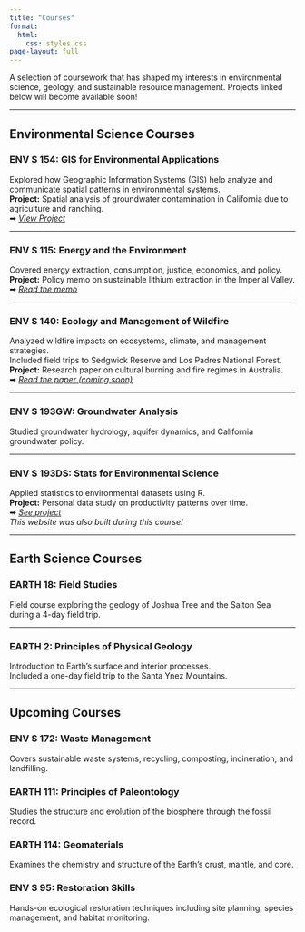 ```yaml
---
title: "Courses"
format: 
  html:
    css: styles.css
page-layout: full
---
```


A selection of coursework that has shaped my interests in environmental science, geology, and sustainable resource management. Projects linked below will become available soon!

------------------------------------------------------------------------

## Environmental Science Courses

### ENV S 154: GIS for Environmental Applications

Explored how Geographic Information Systems (GIS) help analyze and communicate spatial patterns in environmental systems.\
**Project:** Spatial analysis of groundwater contamination in California due to agriculture and ranching.\
➡ [*View Project*](gis_project.qmd)

------------------------------------------------------------------------

### ENV S 115: Energy and the Environment

Covered energy extraction, consumption, justice, economics, and policy.\
**Project:** Policy memo on sustainable lithium extraction in the Imperial Valley.\
➡ [*Read the memo*](energy_project.qmd)

------------------------------------------------------------------------

### ENV S 140: Ecology and Management of Wildfire

Analyzed wildfire impacts on ecosystems, climate, and management strategies.\
Included field trips to Sedgwick Reserve and Los Padres National Forest.\
**Project:** Research paper on cultural burning and fire regimes in Australia.\
➡ [*Read the paper (coming soon)*](wildfire_project.qmd)

------------------------------------------------------------------------

### ENV S 193GW: Groundwater Analysis

Studied groundwater hydrology, aquifer dynamics, and California groundwater policy.

------------------------------------------------------------------------

### ENV S 193DS: Stats for Environmental Science

Applied statistics to environmental datasets using R.\
**Project:** Personal data study on productivity patterns over time.\
➡ [*See project*](stats_project.qmd)\
*This website was also built during this course!*

------------------------------------------------------------------------

## Earth Science Courses

### EARTH 18: Field Studies

Field course exploring the geology of Joshua Tree and the Salton Sea during a 4-day field trip.

------------------------------------------------------------------------

### EARTH 2: Principles of Physical Geology

Introduction to Earth's surface and interior processes.\
Included a one-day field trip to the Santa Ynez Mountains.

------------------------------------------------------------------------

## Upcoming Courses

### ENV S 172: Waste Management

Covers sustainable waste systems, recycling, composting, incineration, and landfilling.

### EARTH 111: Principles of Paleontology

Studies the structure and evolution of the biosphere through the fossil record.

### EARTH 114: Geomaterials

Examines the chemistry and structure of the Earth’s crust, mantle, and core.

### ENV S 95: Restoration Skills

Hands-on ecological restoration techniques including site planning, species management, and habitat monitoring.
